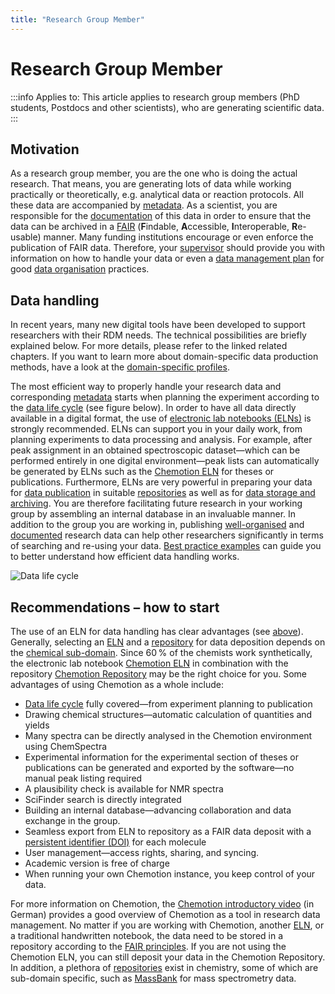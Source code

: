 ```yaml
---
title: "Research Group Member"
---
```


# Research Group Member

:::info Applies to:
This article applies to research group members (PhD students, Postdocs and other scientists), who are generating scientific data.
:::

## Motivation

As a research group member, you are the one who is doing the actual research. That means, you are generating lots of data while working practically or theoretically, e.g. analytical data or reaction protocols. All these data are accompanied by [metadata](/docs/topics/metadata). As a scientist, you are responsible for the [documentation](/docs/data/data_documentation) of this data in order to ensure that the data can be archived in a [FAIR](/docs/topics/fair) (**F**indable, **A**ccessible, **I**nteroperable, **R**e-usable) manner. Many funding institutions encourage or even enforce the publication of FAIR data. Therefore, your [supervisor](/docs/role/research_group_leader) should provide you with information on how to handle your data or even a [data management plan](/docs/data/dmp) for good [data organisation](/docs/data/data_organisation) practices.

## Data handling

In recent years, many new digital tools have been developed to support researchers with their RDM needs. The technical possibilities are briefly explained below. For more details, please refer to the linked related chapters. If you want to learn more about domain-specific data production methods, have a look at the [domain-specific profiles](/docs/domains/guide).

The most efficient way to properly handle your research data and corresponding [metadata](/docs/topics/metadata) starts when planning the experiment according to the [data life cycle](/docs/topics/data_life_cycle) (see figure below). In order to have all data directly available in a digital format, the use of [electronic lab notebooks (ELNs)](/docs/topics/eln) is strongly recommended. ELNs can support you in your daily work, from planning experiments to data processing and analysis. For example, after peak assignment in an obtained spectroscopic dataset—which can be performed entirely in one digital environment—peak lists can automatically be generated by ELNs such as the [Chemotion ELN](https://eln.chemotion.net/home) for theses or publications. Furthermore, ELNs are very powerful in preparing your data for [data publication](/docs/data/data_publication) in suitable [repositories](/docs/topics/repositories) as well as for [data storage and archiving](/docs/data/data_storage). You are therefore facilitating future research in your working group by assembling an internal database in an invaluable manner. In addition to the group you are working in, publishing [well-organised](/docs/data/data_organisation) and [documented](/docs/data/data_documentation) research data can help other researchers significantly in terms of searching and re-using your data. [Best practice examples](/docs/topics/best_practice) can guide you to better understand how efficient data handling works.

![Data life cycle](/img/Intro/N4C_DataLifecycle.svg)

## Recommendations – how to start

The use of an ELN for data handling has clear advantages (see [above](#data-handling)). Generally, selecting an [ELN](/docs/topics/eln) and a [repository](/docs/topics/repositories) for data deposition depends on the [chemical sub-domain](/docs/domains/guide). Since 60 % of the chemists work synthetically, the electronic lab notebook [Chemotion ELN](https://www.chemotion.net/chemotionsaurus/) in combination with the repository [Chemotion Repository](https://www.chemotion-repository.net/welcome) may be the right choice for you. Some advantages of using Chemotion as a whole include:

- [Data life cycle](/docs/topics/data_life_cycle) fully covered—from experiment planning to publication
- Drawing chemical structures—automatic calculation of quantities and yields
- Many spectra can be directly analysed in the Chemotion environment using ChemSpectra
- Experimental information for the experimental section of theses or publications can be generated and exported by the software—no manual peak listing required
- A plausibility check is available for NMR spectra
- SciFinder search is directly integrated
- Building an internal database—advancing collaboration and data exchange in the group.
- Seamless export from ELN to repository as a FAIR data deposit with a [persistent identifier (DOI)](/docs/topics/pid) for each molecule
- User management—access rights, sharing, and syncing.
- Academic version is free of charge
- When running your own Chemotion instance, you keep control of your data.

For more information on Chemotion, the [Chemotion introductory video](https://www.youtube.com/watch?v=tZHaP6DW-Dw) (in German) provides a good overview of Chemotion as a tool in research data management. No matter if you are working with Chemotion, another [ELN](/docs/topics/eln), or a traditional handwritten notebook, the data need to be stored in a repository according to the [FAIR principles](/docs/topics/fair). If you are not using the Chemotion ELN, you can still deposit your data in the Chemotion Repository. In addition, a plethora of [repositories](/docs/topics/repositories) exist in chemistry, some of which are sub-domain specific, such as [MassBank](https://massbank.eu/MassBank/) for mass spectrometry data.
